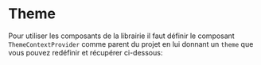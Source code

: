 
<Meta title="Overview/Cheatsheet/Theme" />

# Theme

Pour utiliser les composants de la librairie il faut définir le composant `ThemeContextProvider` comme parent du projet en lui donnant
un `theme` que vous pouvez redéfinir et récupérer ci-dessous:

<Story name="Theme">
  <ThemeOverview />
</Story>
